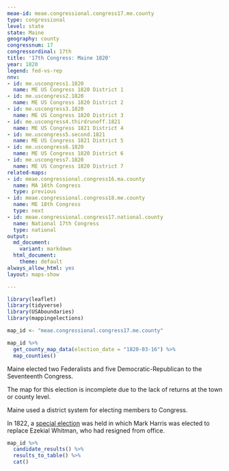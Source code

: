 ```yaml
---
meae-id: meae.congressional.congress17.me.county
type: congressional
level: state
state: Maine
geography: county
congressnum: 17
congressordinal: 17th
title: '17th Congress: Maine 1820'
year: 1820
legend: fed-vs-rep
nnv:
- id: me.uscongress1.1820
  name: ME US Congress 1820 District 1
- id: me.uscongress2.1820
  name: ME US Congress 1820 District 2
- id: me.uscongress3.1820
  name: ME US Congress 1820 District 3
- id: me.uscongress4.thirdrunoff.1821
  name: ME US Congress 1821 District 4
- id: me.uscongress5.second.1821
  name: ME US Congress 1821 District 5
- id: me.uscongress6.1820
  name: ME US Congress 1820 District 6
- id: me.uscongress7.1820
  name: ME US Congress 1820 District 7
related-maps:
- id: meae.congressional.congress16.ma.county
  name: MA 16th Congress
  type: previous
- id: meae.congressional.congress18.me.county
  name: ME 18th Congress
  type: next
- id: meae.congressional.congress17.national.county
  name: National 17th Congress
  type: national
output:
  md_document:
    variant: markdown
  html_document:
    theme: default
always_allow_html: yes
layout: maps-show

---
```


```r
library(leaflet)
library(tidyverse)
library(USAboundaries)
library(mappingelections)

map_id <- "meae.congressional.congress17.me.county"
```

<div class="map">

```r
map_id %>%
  get_county_map_data(election_date = "1820-03-16") %>%
  map_counties()
```

</div>

Maine elected two Federalists and five Democratic-Republican to the Seventeenth Congress.

The map for this election is incomplete due to the lack of returns at the town or county level.

Maine used a district system for electing members to Congress. 

In 1822, a [special election](https://elections.lib.tufts.edu/catalog/tufts:me.uscongress2.1822) was held in which Mark Harris was elected to replace Ezekial Whitman, who had resigned from office.

<div class="results-table">

```r
map_id %>%
  candidate_results() %>%
  results_to_table() %>%
  cat()
```

</div>
